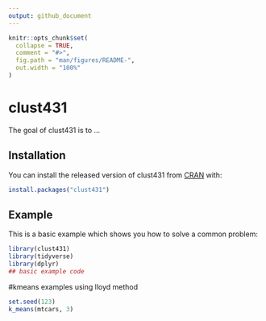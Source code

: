 ```yaml
---
output: github_document
---
```


<!-- README.md is generated from README.Rmd. Please edit that file -->

```r
knitr::opts_chunk$set(
  collapse = TRUE,
  comment = "#>",
  fig.path = "man/figures/README-",
  out.width = "100%"
)
```

# clust431

<!-- badges: start -->
<!-- badges: end -->

The goal of clust431 is to ...

## Installation

You can install the released version of clust431 from [CRAN](https://CRAN.R-project.org) with:

``` r
install.packages("clust431")
```

## Example

This is a basic example which shows you how to solve a common problem:

```r
library(clust431)
library(tidyverse)
library(dplyr)
## basic example code
```





#kmeans examples using lloyd method
```r
set.seed(123)
k_means(mtcars, 3)
```
